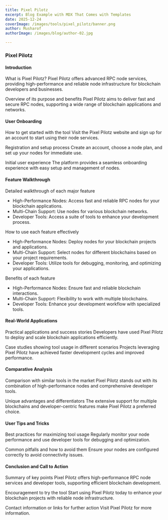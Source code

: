 ```yaml
---
title: Pixel Pilotz
excerpt: Blog Example with MDX That Comes with Templates
date: 2025-12-24
coverImage: /images/tools/pixel_pilotz/banner.png
author: Musharof
authorImage: /images/blog/author-02.jpg

---
```

### Pixel Pilotz

#### Introduction

What is Pixel Pilotz? Pixel Pilotz offers advanced RPC node services, providing high-performance and reliable node infrastructure for blockchain developers and businesses.

Overview of its purpose and benefits Pixel Pilotz aims to deliver fast and secure RPC nodes, supporting a wide range of blockchain applications and networks.

#### User Onboarding

How to get started with the tool Visit the Pixel Pilotz website and sign up for an account to start using their node services.

Registration and setup process Create an account, choose a node plan, and set up your nodes for immediate use.

Initial user experience The platform provides a seamless onboarding experience with easy setup and management of nodes.

#### Feature Walkthrough

Detailed walkthrough of each major feature

-   High-Performance Nodes: Access fast and reliable RPC nodes for your blockchain applications.
-   Multi-Chain Support: Use nodes for various blockchain networks.
-   Developer Tools: Access a suite of tools to enhance your development process.

How to use each feature effectively

-   High-Performance Nodes: Deploy nodes for your blockchain projects and applications.
-   Multi-Chain Support: Select nodes for different blockchains based on your project requirements.
-   Developer Tools: Utilize tools for debugging, monitoring, and optimizing your applications.

Benefits of each feature

-   High-Performance Nodes: Ensure fast and reliable blockchain interactions.
-   Multi-Chain Support: Flexibility to work with multiple blockchains.
-   Developer Tools: Enhance your development workflow with specialized tools.

#### Real-World Applications

Practical applications and success stories Developers have used Pixel Pilotz to deploy and scale blockchain applications efficiently.

Case studies showing tool usage in different scenarios Projects leveraging Pixel Pilotz have achieved faster development cycles and improved performance.

#### Comparative Analysis

Comparison with similar tools in the market Pixel Pilotz stands out with its combination of high-performance nodes and comprehensive developer tools.

Unique advantages and differentiators The extensive support for multiple blockchains and developer-centric features make Pixel Pilotz a preferred choice.

#### User Tips and Tricks

Best practices for maximizing tool usage Regularly monitor your node performance and use developer tools for debugging and optimization.

Common pitfalls and how to avoid them Ensure your nodes are configured correctly to avoid connectivity issues.

#### Conclusion and Call to Action

Summary of key points Pixel Pilotz offers high-performance RPC node services and developer tools, supporting efficient blockchain development.

Encouragement to try the tool Start using Pixel Pilotz today to enhance your blockchain projects with reliable node infrastructure.

Contact information or links for further action Visit Pixel Pilotz for more information.